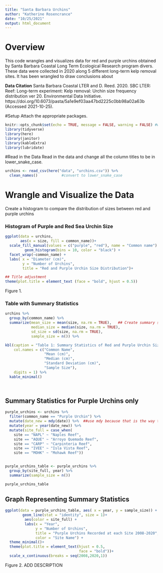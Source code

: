 ```yaml
---
title: "Santa Barbara Urchins"
author: "Katherine Rosencrance"
date: "10/25/2021"
output: html_document
---
```


# Overview

This code wrangles and visualizes data for red and purple urchins obtained by Santa Barbara Coastal Long Term Ecological Research program divers. These data were collected in 2020 along 5 different long-term kelp removal sites. It has been wrangled to draw conclusions about

**Data Citation** Santa Barbara Coastal LTER and D. Reed. 2020. SBC LTER: Reef: Long-term experiment: Kelp removal: Urchin size frequency distribution ver 20. Environmental Data Initiative. https://doi.org/10.6073/pasta/5a1e9ef03aa47bd2225c0bb98a02a63b (Accessed 2021-10-25).

#Setup
Attach the appropriate packages.
```r
knitr::opts_chunk$set(echo = TRUE, message = FALSE, warning = FALSE) #we do not want messages or warnings showing up in our entire html
library(tidyverse)
library(here)
library(janitor)
library(kableExtra)
library(lubridate)

```


#Read in the Data
Read in the data and change all the column titles to be in lower_snake_case.
```r
urchins <- read_csv(here("data", "urchins.csv")) %>% 
  clean_names()           #convert to lower_snake_case
```

# Wrangle and Visualize the Data
Create a histogram to compare the distribution of sizes between red and purple urchins

### Histogram of Purple and Red Sea Urchin Size 
```r
ggplot(data = urchins,
       aes(x = size, fill = common_name))+
  scale_fill_manual(values = c("purple", "red"), name = "Common name") +
         geom_histogram(bins = 10, color = "black") +
  facet_wrap(~common_name) +
  labs( x = "Diameter (cm)",
        y = "Number of Urchins",
        title = "Red and Purple Urchin Size Distribution")+

## Title adjustment
theme(plot.title = element_text (face = "bold", hjust = 0.5))

```
Figure 1. 


### Table with Summary Statistics
```r
urchins %>% 
  group_by(common_name) %>% 
  summarize(mean_size = mean(size, na.rm = TRUE),   ## Create summary statistics including mean, standard deviation, and sample size
            median_size = median(size, na.rm = TRUE),
            sd_size = sd(size, na.rm = TRUE),
            sample_size = n()) %>% 

kbl(caption = "Table 1: Summary Statistics of Red and Purple Urchin Size",
    col.names = c("Common Name",
                  "Mean (cm)",
                  "Median (cm)",
                  "Standard Deviation (cm)",
                  "Sample Size"),
    digits = 1) %>% 
  kable_minimal()

            
```
## Summary Statistics for Purple Urchins only
```r
purple_urchins <- urchins %>% 
  filter(common_name == "Purple Urchin") %>% 
  mutate(date_new = mdy(date)) %>%  ##use mdy because that is the way they are listed here
  mutate(year = year(date_new)) %>% 
  mutate(site_full = case_when(
    site == "NAPL" ~ "Naples Reef",
    site == "AQUE" ~ "Arroyo Quemado Reef",
    site == "CARP" ~ "Carpinteria Reef",
    site == "IVEE" ~ "Isla Vista Reef",
    site == "MOHK" ~ "Mohawk Reef"))
  
```

```r
purple_urchins_table <- purple_urchins %>% 
  group_by(site_full, year) %>% 
  summarize(sample_size = n())

purple_urchins_table

```

## Graph Representing Summary Statistics
```r
ggplot(data = purple_urchins_table, aes( x = year, y = sample_size)) +
        geom_line(stat = "identity", size = 1)+
         aes(color = site_full) +
         labs(x = "Year",
              y = "Number of Urchins",
              title = "Purple Urchins Recorded at each Site 2008-2020",
              color = "Site Name") +
  theme_minimal()+
  theme(plot.title = element_text(hjust = 0.5,
                                  face = "bold"))+
  scale_x_continuous(breaks = seq(2008,2020,1))

```
Figure 2. ADD DESCRIPTION



